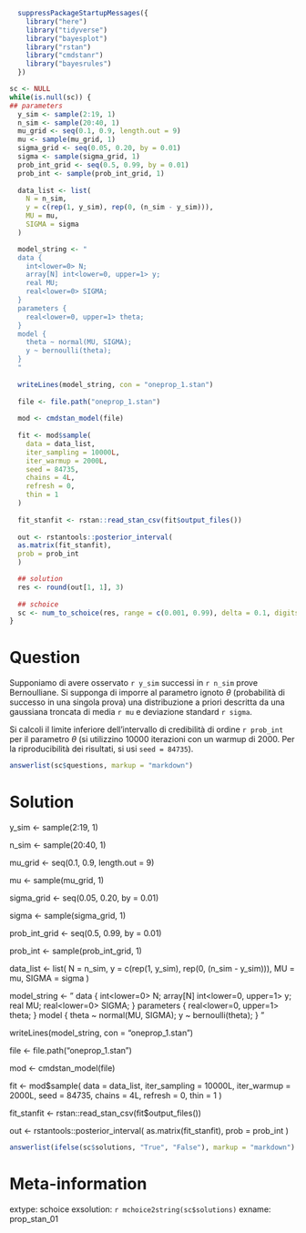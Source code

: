 ```r

  suppressPackageStartupMessages({
    library("here")
    library("tidyverse")
    library("bayesplot")
    library("rstan")
    library("cmdstanr")
    library("bayesrules")
  })

sc <- NULL
while(is.null(sc)) {
## parameters
  y_sim <- sample(2:19, 1)
  n_sim <- sample(20:40, 1)
  mu_grid <- seq(0.1, 0.9, length.out = 9)
  mu <- sample(mu_grid, 1)
  sigma_grid <- seq(0.05, 0.20, by = 0.01)
  sigma <- sample(sigma_grid, 1)
  prob_int_grid <- seq(0.5, 0.99, by = 0.01)
  prob_int <- sample(prob_int_grid, 1)
  
  data_list <- list(
    N = n_sim,
    y = c(rep(1, y_sim), rep(0, (n_sim - y_sim))),
    MU = mu,
    SIGMA = sigma
  )

  model_string <- "
  data {
    int<lower=0> N;
    array[N] int<lower=0, upper=1> y;
    real MU;
    real<lower=0> SIGMA;
  }
  parameters {
    real<lower=0, upper=1> theta;
  }
  model {
    theta ~ normal(MU, SIGMA);
    y ~ bernoulli(theta);
  }
  "
  
  writeLines(model_string, con = "oneprop_1.stan")
  
  file <- file.path("oneprop_1.stan")
  
  mod <- cmdstan_model(file)
  
  fit <- mod$sample(
    data = data_list,
    iter_sampling = 10000L,
    iter_warmup = 2000L,
    seed = 84735,
    chains = 4L,
    refresh = 0,
    thin = 1
  )
  
  fit_stanfit <- rstan::read_stan_csv(fit$output_files())
  
  out <- rstantools::posterior_interval(
  as.matrix(fit_stanfit),
  prob = prob_int
  )

  ## solution
  res <- round(out[1, 1], 3)
  
  ## schoice
  sc <- num_to_schoice(res, range = c(0.001, 0.99), delta = 0.1, digits = 3)
}
```

Question
========
Supponiamo di avere osservato `r y_sim` successi in `r n_sim` prove Bernoulliane.  Si supponga di imporre al parametro ignoto $\theta$ (probabilità di successo in una singola prova) una distribuzione a priori descritta da una gaussiana troncata di media `r mu` e deviazione standard `r sigma`. 

Si calcoli il limite inferiore dell'intervallo di credibilità di ordine `r prob_int` per il parametro $\theta$ (si utilizzino 10000 iterazioni con un warmup di 2000. Per la riproducibilità dei risultati, si usi `seed = 84735`).

```r
answerlist(sc$questions, markup = "markdown")
```

Solution
========

  y_sim <- sample(2:19, 1)
  
  n_sim <- sample(20:40, 1)
  
  mu_grid <- seq(0.1, 0.9, length.out = 9)
  
  mu <- sample(mu_grid, 1)
  
  sigma_grid <- seq(0.05, 0.20, by = 0.01)
  
  sigma <- sample(sigma_grid, 1)
  
  prob_int_grid <- seq(0.5, 0.99, by = 0.01)
  
  prob_int <- sample(prob_int_grid, 1)
  
  data_list <- list(
  N = n_sim,
  y = c(rep(1, y_sim), rep(0, (n_sim - y_sim))),
  MU = mu,
  SIGMA = sigma
  )

  model_string <- "
  data {
    int<lower=0> N;
    array[N] int<lower=0, upper=1> y;
    real MU;
    real<lower=0> SIGMA;
  }
  parameters {
    real<lower=0, upper=1> theta;
  }
  model {
    theta ~ normal(MU, SIGMA);
    y ~ bernoulli(theta);
  }
  "
  
  writeLines(model_string, con = "oneprop_1.stan")
  
  file <- file.path("oneprop_1.stan")
  
  mod <- cmdstan_model(file)
  
  fit <- mod$sample(
    data = data_list,
    iter_sampling = 10000L,
    iter_warmup = 2000L,
    seed = 84735,
    chains = 4L,
    refresh = 0,
    thin = 1
  )
  
  fit_stanfit <- rstan::read_stan_csv(fit$output_files())
  
  out <- rstantools::posterior_interval(
    as.matrix(fit_stanfit),
    prob = prob_int
  )

```r
answerlist(ifelse(sc$solutions, "True", "False"), markup = "markdown")
```

Meta-information
================
extype: schoice
exsolution: `r mchoice2string(sc$solutions)`
exname: prop_stan_01
